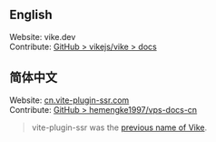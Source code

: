 
## English

Website: <Link href="/">vike.dev</Link><br/>
Contribute: [GitHub > vikejs/vike > docs](https://github.com/vikejs/vike/tree/main/docs)

<h2 id="chinese">简体中文</h2>

Website: [cn.vite-plugin-ssr.com](https://cn.vite-plugin-ssr.com)<br/>
Contribute: [GitHub > hemengke1997/vps-docs-cn](https://github.com/hemengke1997/vps-docs-cn)

> vite-plugin-ssr was the [previous name of Vike](https://vite-plugin-ssr.com/vike).
